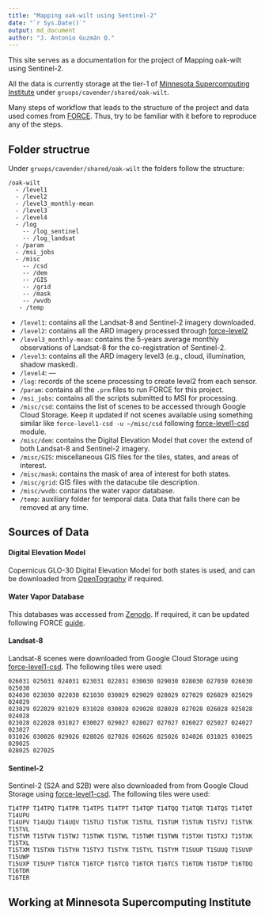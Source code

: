 ---
title: "Mapping oak-wilt using Sentinel-2"
date: "`r Sys.Date()`"
output: md_document
author: "J. Antonio Guzmán Q."
---

This site serves as a documentation for the project of Mapping oak-wilt using
Sentinel-2. 

All the data is currently storage at the tier-1 of [Minnesota Supercomputing Institute](https://www.msi.umn.edu/) under `gruops/cavender/shared/oak-wilt`.

Many steps of workflow that leads to the structure of the project and data used 
comes from [FORCE](https://force-eo.readthedocs.io/en/latest/). Thus, try to be 
familiar with it before to reproduce any of the steps.

## Folder structrue

Under `gruops/cavender/shared/oak-wilt` the folders follow the structure:

```
/oak-wilt
  - /level1
  - /level2
  - /level3_monthly-mean
  - /level3
  - /level4
  - /log
    -- /log_sentinel
    -- /log_landsat
  - /param
  - /msi_jobs
  - /misc
    -- /csd
    -- /dem
    -- /GIS
    -- /grid
    -- /mask
    -- /wvdb
   - /temp
```

* `/level1`: contains all the Landsat-8 and Sentinel-2 imagery downloaded.
* `/level2`: contains all the ARD imagery processed through [force-level2](https://force-eo.readthedocs.io/en/latest/howto/l2-ard.html#tut-ard)
* `/level3_monthly-mean`: contains the 5-years average monthly observations of 
Landsat-8 for the co-registration of Sentinel-2.
* `/level3`: contains all the ARD imagery level3 (e.g., cloud, illumination, shadow masked).
* `/level4`: ---
* `/log`: records of the scene processing to create level2 from each sensor.
* `/param`: contains all the `.prm` files to run FORCE for this project.
* `/msi_jobs`: contains all the scripts submitted to MSI for processing.
* `/misc/csd`: contains the list of scenes to be accessed through Google Cloud Storage.
Keep it updated if not scenes available using something similar like `force-level1-csd -u ~/misc/csd` following [force-level1-csd](https://force-eo.readthedocs.io/en/latest/howto/level1-csd.html#tut-l1csd) module.
* `/misc/dem`: contains the Digital Elevation Model that cover the extend of 
both Landsat-8 and Sentinel-2 imagery. 
* `/misc/GIS`: miscellaneous GIS files for the tiles, states, and areas of interest.
* `/misc/mask`: contains the mask of area of interest for both states.
* `/misc/grid`: GIS files with the datacube tile description.
* `/misc/wvdb`: contains the water vapor database.
* `/temp`: auxiliary folder for temporal data. Data that falls there can be removed
at any time.

## Sources of Data

#### Digital Elevation Model

Copernicus GLO-30 Digital Elevation Model for both states is used, and can be 
downloaded from [OpenTography](https://portal.opentopography.org/raster?opentopoID=OTSDEM.032021.4326.3) if required.

#### Water Vapor Database

This databases was accessed from [Zenodo](https://zenodo.org/record/4468701#.YfF4IPvF05k).
If required, it can be updated following FORCE [guide](https://force-eo.readthedocs.io/en/latest/howto/wvdb.html).

#### Landsat-8

Landsat-8 scenes were downloaded from Google Cloud Storage using [force-level1-csd](https://force-eo.readthedocs.io/en/latest/howto/level1-csd.html).
The following tiles were used:

```
026031 025031 024031 023031 022031 030030 029030 028030 027030 026030 025030 
024030 023030 022030 021030 030029 029029 028029 027029 026029 025029 024029 
023029 022029 021029 031028 030028 029028 028028 027028 026028 025028 024028 
023028 022028 031027 030027 029027 028027 027027 026027 025027 024027 023027 
031026 030026 029026 028026 027026 026026 025026 024026 031025 030025 029025 
028025 027025
```

#### Sentinel-2

Sentinel-2 (S2A and S2B) were also downloaded from from Google Cloud Storage using [force-level1-csd](https://force-eo.readthedocs.io/en/latest/howto/level1-csd.html).
The following tiles were used:

```
T14TPP T14TPQ T14TPR T14TPS T14TPT T14TQP T14TQQ T14TQR T14TQS T14TQT T14UPU 
T14UPV T14UQU T14UQV T15TUJ T15TUK T15TUL T15TUM T15TUN T15TVJ T15TVK T15TVL 
T15TVM T15TVN T15TWJ T15TWK T15TWL T15TWM T15TWN T15TXH T15TXJ T15TXK T15TXL 
T15TXM T15TXN T15TYH T15TYJ T15TYK T15TYL T15TYM T15UUP T15UUQ T15UVP T15UWP 
T15UXP T15UYP T16TCN T16TCP T16TCQ T16TCR T16TCS T16TDN T16TDP T16TDQ T16TDR 
T16TER
```

## Working at Minnesota Supercomputing Institute


